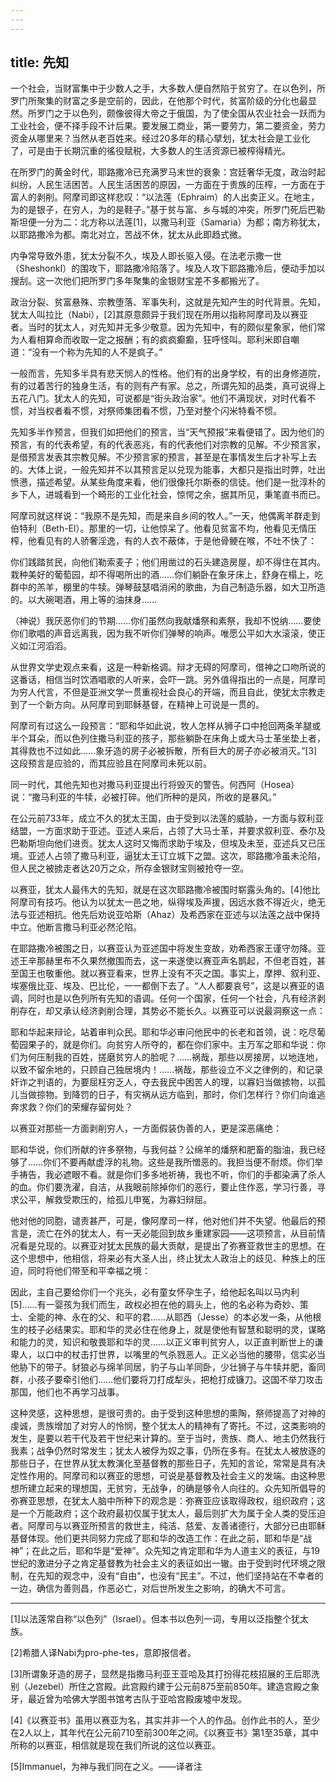 ```yaml
---
---
---
```

title: 先知
---




一个社会，当财富集中于少数人之手，大多数人便自然陷于贫穷了。在以色列，所罗门所聚集的财富之多是空前的，因此，在他那个时代，贫富阶级的分化也最显然。所罗门之于以色列，颇像彼得大帝之于俄国，为了使全国从农业社会一跃而为工业社会，便不择手段不计后果。要发展工商业，第一要劳力，第二要资金，劳力资金从哪里来？当然从老百姓来。经过20多年的精心擘划，犹太社会是工业化了，可是由于长期沉重的徭役赋税，大多数人的生活资源已被榨得精光。

在所罗门的黄金时代，耶路撒冷已充满罗马末世的衰象：宫廷奢华无度，政治时起纠纷，人民生活困苦。人民生活困苦的原因，一方面在于贵族的压榨，一方面在于富人的剥削。阿摩司即这样悲叹：“以法莲（Ephraim）的人出卖正义。在地主，为的是银子，在穷人，为的是鞋子。”基于贫与富、乡与城的冲突，所罗门死后巴勒斯坦便一分为二：北方称以法莲[1]，以撒马利亚（Samaria）为都；南方称犹太，以耶路撒冷为都。南北对立，苦战不休，犹太从此即趋式微。

内争常导致外患，犹太分裂不久，埃及人即长驱入侵。在法老示撒一世（SheshonkⅠ）的围攻下，耶路撒冷陷落了。埃及人攻下耶路撒冷后，便动手加以搜刮。这一次他们把所罗门多年聚集的金银财宝差不多都搬光了。

政治分裂、贫富悬殊、宗教堕落、军事失利，这就是先知产生的时代背景。先知，犹太人叫拉比（Nabi），[2]其原意颇异于我们现在所用以指称阿摩司及以赛亚者。当时的犹太人，对先知并无多少敬意。因为先知中，有的颇似星象家，他们常为人看相算命而收取一定之报酬；有的疯疯癫癫，狂呼怪叫。耶利米即自嘲道：“没有一个称为先知的人不是疯子。”

一般而言，先知多半具有悲天悯人的性格。他们有的出身学校，有的出身修道院，有的过着苦行的独身生活，有的则有产有家。总之，所谓先知的品类，真可说得上五花八门。犹太人的先知，可说都是“街头政治家”。他们不满现状，对时代看不惯，对当权者看不惯，对祭师集团看不惯，乃至对整个闪米特看不惯。

先知多半作预言，但我们如把他们的预言，当“天气预报”来看便错了。因为他们的预言，有的代表希望，有的代表恶兆，有的代表他们对宗教的见解。不少预言家，是借预言发表其宗教见解。不少预言家的预言，甚至是在事情发生后才补写上去的。大体上说，一般先知并不以其预言足以兑现为能事，大都只是指出时弊，吐出愤懑，描述希望。从某些角度来看，他们很像托尔斯泰的信徒。他们是一批淳朴的乡下人，进城看到一个畸形的工业化社会，惊愕之余，据其所见，秉笔直书而已。

阿摩司就这样说：“我原不是先知，而是来自乡间的牧人。”一天，他偶离羊群走到伯特利（Beth-El）。那里的一切，让他惊呆了。他看见贫富不均，他看见无情压榨，他看见有的人骄奢淫逸，有的人衣不蔽体，于是他骨鲠在喉，不吐不快了：

你们践踏贫民，向他们勒索麦子；他们用凿过的石头建造房屋，却不得住在其内。栽种美好的葡萄园，却不得喝所出的酒……你们躺卧在象牙床上，舒身在榻上，吃群中的羔羊，棚里的牛犊。弹琴鼓瑟唱消闲的歌曲，为自己制造乐器，如大卫所造的。以大碗喝酒，用上等的油抹身……

（神说）我厌恶你们的节期……你们虽然向我献燔祭和素祭，我却不悦纳……要使你们歌唱的声音远离我，因为我不听你们弹琴的响声。唯愿公平如大水滚滚，使正义如江河滔滔。



从世界文学史观点来看，这是一种新格调。辩才无碍的阿摩司，借神之口吻所说的这番话，相信当时饮酒唱歌的人听来，会吓一跳。另外值得指出的一点是，阿摩司为穷人代言，不但是亚洲文学一贯重视社会良心的开端，而且自此，使犹太宗教走到了一个新方向。从阿摩司到耶稣基督，在精神上可说是一贯的。

阿摩司有过这么一段预言：“耶和华如此说，牧人怎样从狮子口中抢回两条羊腿或半个耳朵，而以色列住撒马利亚的孩子，那些躺卧在床角上或大马士革坐垫上者，其得救也不过如此……象牙造的房子必被拆散，所有巨大的房子亦必被消灭。”[3]这段预言是应验的，而其应验且在阿摩司未死以前。

同一时代，其他先知也对撒马利亚提出行将毁灭的警告。何西阿（Hosea）说：“撒马利亚的牛犊，必被打碎。他们所种的是风，所收的是暴风。”

在公元前733年，成立不久的犹太王国，由于受到以法莲的威胁，一方面与叙利亚结盟，一方面求助于亚述。亚述人来后，占领了大马士革，并要求叙利亚、泰尔及巴勒斯坦向他们进贡。犹太人这时又悔而求助于埃及，但埃及未至，亚述兵又已压境。亚述人占领了撒马利亚，逼犹太王订立城下之盟。这次，耶路撒冷虽未沦陷，但人民之被掳走者达20万之众，所存金银财宝则被抢夺一空。

以赛亚，犹太人最伟大的先知，就是在这次耶路撒冷被围时崭露头角的。[4]他比阿摩司有技巧。他认为以犹太一邑之地，纵得埃及声援，因远水救不得近火，绝无法与亚述相抗。他先后劝说亚哈斯（Ahaz）及希西家在亚述与以法莲之战中保持中立。他断言撒马利亚必然沦陷。

在耶路撒冷被围之日，以赛亚认为亚述国中将发生变故，劝希西家王谨守勿降。亚述王辛那赫里布不久果然撤围而去，这一来遂使以赛亚声名鹊起，不但老百姓，甚至国王也敬重他。就以赛亚看来，世界上没有不灭之国。事实上，摩押、叙利亚、埃塞俄比亚、埃及、巴比伦，一一都倒下去了。“人人都要哀号”，这是以赛亚的语调，同时也是以色列所有先知的语调。任何一个国家，任何一个社会，凡有经济剥削存在，却又承认经济剥削合理，其势必不能长久。以赛亚可以说最洞察这一点：

耶和华起来辩论，站着审判众民。耶和华必审问他民中的长老和首领，说：吃尽葡萄园果子的，就是你们。向贫穷人所夺的，都在你们家中。主万军之耶和华说：你们为何压制我的百姓，搓磨贫穷人的脸呢？……祸哉，那些以房接房，以地连地，以致不留余地的，只顾自己独居境内！……祸哉，那些设立不义之律例的，和记录奸诈之判语的，为要屈枉穷乏人，夺去我民中困苦人的理，以寡妇当做掳物，以孤儿当做掠物。到降罚的日子，有灾祸从远方临到，那时，你们怎样行？你们向谁逃奔求救？你们的荣耀存留何处？



以赛亚对那些一方面剥削穷人，一方面假装伪善的人，更是深恶痛绝：

耶和华说，你们所献的许多祭物，与我何益？公绵羊的燔祭和肥畜的脂油，我已经够了……你们不要再献虚浮的礼物。这些是我所憎恶的。我担当便不耐烦。你们举手祷告，我必遮眼不看。就是你们多多地祈祷，我也不听，你们的手都染满了杀人的血。你们要洗濯，自洁，从我眼前除掉你们的恶行，要止住作恶，学习行善，寻求公平，解救受欺压的，给孤儿申冤，为寡妇辩屈。



他对他的同胞，谴责甚严，可是，像阿摩司一样，他对他们并不失望。他最后的预言是，流亡在外的犹太人，有一天必能回到故乡重建家园——这项预言，从目前情况看是兑现的。以赛亚对犹太民族的最大贡献，是提出了弥赛亚救世主的思想。在这个思想中，他相信，将来必有大圣人出，终止犹太人政治上的歧见、种族上的压迫，同时将他们带至和平幸福之境：

因此，主自己要给你们一个兆头，必有童女怀孕生子，给他起名叫以马内利[5]……有一婴孩为我们而生，政权必担在他的肩头上，他的名必称为奇妙、策士、全能的神、永在的父、和平的君……从耶西（Jesse）的本必发一条，从他根生的枝子必结果实。耶和华的灵必住在他身上，就是使他有智慧和聪明的灵，谋略和能力的灵，知识和敬畏耶和华的灵……以正义审判贫穷人，以正直判断世上的谦卑人，以口中的杖击打世界，以嘴里的气杀戮恶人。正义必当他的腰带，信实必当他胁下的带子。豺狼必与绵羊同居，豹子与山羊同卧，少壮狮子与牛犊并肥，畜同群，小孩子要牵引他们……他们要将刀打成犁头，把枪打成镰刀。这国不举刀攻击那国，他们也不再学习战事。



这种灵感，这种思想，是很可贵的。由于受到这种思想的熏陶，祭师提高了对神的虔诚，贵族增加了对穷人的怜悯，整个犹太人的精神有了寄托。不过，这类影响的发生，是要以若干代及若干世纪来计算的。至于当时，贵族、商人、地主仍然我行我素；战争仍然时常发生；犹太人被俘为奴之事，仍所在多有。在犹太人被放逐的那些日子，在世界从犹太教演化至基督教的那些日子，先知的言论，常常是具有决定性作用的。阿摩司和以赛亚的思想，可说是基督教及社会主义的发端。由这种思想所建立起来的理想国，无贫穷，无战争，的确是够令人向往的。众先知所倡导的弥赛亚思想，在犹太人脑中所种下的观念是：弥赛亚应该取得政权，组织政府；这是一个万能政府；这个政府最初仅属于犹太人，最后则扩大为属于全人类的受压迫者。阿摩司与以赛亚所预言的救世主，纯洁、慈爱、友善诸德行，大部分已由耶稣基督体现。他们更共同努力完成了耶和华的改造工作：在此之前，耶和华是“战神”；在此之后，耶和华是“爱神”。众先知之肯定耶和华为人道主义的表征，与19世纪的激进分子之肯定基督教为社会主义的表征如出一辙。由于受到时代环境之限制，在先知的观念中，没有“自由”，也没有“民主”。不过，他们坚持站在不幸者的一边，确信为善则昌，作恶必亡，对后世所发生之影响，的确大不可言。



* * *



[1]以法莲常自称“以色列”（Israel）。但本书以色列一词，专用以泛指整个犹太族。

[2]希腊人译Nabi为pro-phe-tes，意即报信者。

[3]所谓象牙造的房子，显然是指撒马利亚王亚哈及其打扮得花枝招展的王后耶洗别（Jezebel）所住之宫殿。此宫殿约建于公元前875至前850年。建造宫殿之象牙，最近曾为哈佛大学图书馆考古队于亚哈宫殿废墟中发现。

[4]《以赛亚书》虽用以赛亚为名，其实并非一个人的作品。创作此书的人，至少在2人以上，其年代在公元前710至前300年之间。《以赛亚书》第1至35章，其中所称的以赛亚，相信就是现在我们所说的这位以赛亚。

[5]Immanuel，为神与我们同在之义。——译者注